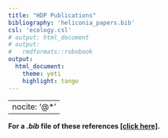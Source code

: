 ```yaml
---
title: "HDP Publications"
bibliography: 'heliconia_papers.bib'
csl: 'ecology.csl'
# output: html_document
# output: 
#   rmdformats::robobook
output:
  html_document:
    theme: yeti
    highlight: tango
---
```



---
nocite: '@*'
---


 **For a *.bib* file of these references [[click here]](https://github.com/BrunaLab/HeliconiaSurveys/blob/8c81569733d8a078e01cfe45c0de337a8d67c722/docs/heliconia_papers.bib).**



